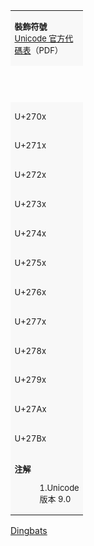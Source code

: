 {| border="1" cellspacing="0" cellpadding="5" class="wikitable nounderlines" style="border-collapse:collapse;background:#FFFFFF;font-size:large;text-align:center"
| colspan="17" style="background:#F8F8F8;font-size:small" | '''裝飾符號'''{{ref label|U2700_as_of_Unicode_version|1}}<br />[http://www.unicode.org/charts/PDF/U2700.pdf Unicode 官方代碼表]（PDF）
|- style="background:#F8F8F8;font-size:small"
| style="width:45pt" | &nbsp; || style="width:20pt"  | 0 || style="width:20pt"  | 1 || style="width:20pt"  | 2 || style="width:20pt"  | 3 || style="width:20pt"  | 4 || style="width:20pt"  | 5 || style="width:20pt"  | 6 || style="width:20pt"  | 7 || style="width:20pt"  | 8 || style="width:20pt"  | 9 || style="width:20pt"  | A || style="width:20pt"  | B || style="width:20pt"  | C || style="width:20pt"  | D || style="width:20pt"  | E || style="width:20pt"  | F
|-
| style="background:#F8F8F8;font-size:small" | U+270x
| title="U+2700: BLACK SAFETY SCISSORS" | [[&#x2700;]]
| title="U+2701: UPPER BLADE SCISSORS" | [[&#x2701;]]
| title="U+2702: BLACK SCISSORS" style="{{#if:{{{emoji}}}|{{#if:{{{emoji|}}}|background:{{{emoji}}}; | }}|background:#CCFFCC; }}" | [[&#x2702;]]
| title="U+2703: LOWER BLADE SCISSORS" | [[&#x2703;]]
| title="U+2704: WHITE SCISSORS" | [[&#x2704;]]
| title="U+2705: WHITE HEAVY CHECK MARK" style="{{#if:{{{emoji}}}|{{#if:{{{emoji|}}}|background:{{{emoji}}}; | }}|background:#CCFFCC; }}" | [[&#x2705;]]
| title="U+2706: TELEPHONE LOCATION SIGN" | [[&#x2706;]]
| title="U+2707: TAPE DRIVE" | [[&#x2707;]]
| title="U+2708: AIRPLANE" style="{{#if:{{{emoji}}}|{{#if:{{{emoji|}}}|background:{{{emoji}}}; | }}|background:#CCFFCC; }}" | [[&#x2708;]]
| title="U+2709: ENVELOPE" style="{{#if:{{{emoji}}}|{{#if:{{{emoji|}}}|background:{{{emoji}}}; | }}|background:#CCFFCC; }}" | [[&#x2709;]]
| title="U+270A: RAISED FIST" style="{{#if:{{{emoji}}}|{{#if:{{{emoji|}}}|background:{{{emoji}}}; | }}|background:#CCFFCC; }}" | [[&#x270A;]]
| title="U+270B: RAISED HAND" style="{{#if:{{{emoji}}}|{{#if:{{{emoji|}}}|background:{{{emoji}}}; | }}|background:#CCFFCC; }}" | [[&#x270B;]]
| title="U+270C: VICTORY HAND" style="{{#if:{{{emoji}}}|{{#if:{{{emoji|}}}|background:{{{emoji}}}; | }}|background:#CCFFCC; }}" | [[&#x270C;]]
| title="U+270D: WRITING HAND" style="{{#if:{{{emoji}}}|{{#if:{{{emoji|}}}|background:{{{emoji}}}; | }}|background:#CCFFCC; }}" | [[&#x270D;]]
| title="U+270E: LOWER RIGHT PENCIL" | [[&#x270E;]]
| title="U+270F: PENCIL" style="{{#if:{{{emoji}}}|{{#if:{{{emoji|}}}|background:{{{emoji}}}; | }}|background:#CCFFCC; }}" | [[&#x270F;]]
|-
| style="background:#F8F8F8;font-size:small" | U+271x
| title="U+2710: UPPER RIGHT PENCIL" | [[&#x2710;]]
| title="U+2711: WHITE NIB" | [[&#x2711;]]
| title="U+2712: BLACK NIB" style="{{#if:{{{emoji}}}|{{#if:{{{emoji|}}}|background:{{{emoji}}}; | }}|background:#CCFFCC; }}" | [[&#x2712;]]
| title="U+2713: CHECK MARK" | [[&#x2713;]]
| title="U+2714: HEAVY CHECK MARK" style="{{#if:{{{emoji}}}|{{#if:{{{emoji|}}}|background:{{{emoji}}}; | }}|background:#CCFFCC; }}" | [[&#x2714;]]
| title="U+2715: MULTIPLICATION X" | [[Multiplication x|&#x2715;]]
| title="U+2716: HEAVY MULTIPLICATION X" style="{{#if:{{{emoji}}}|{{#if:{{{emoji|}}}|background:{{{emoji}}}; | }}|background:#CCFFCC; }}" | [[X mark|&#x2716;]]
| title="U+2717: BALLOT X" | [[&#x2717;]]
| title="U+2718: HEAVY BALLOT X" | [[&#x2718;]]
| title="U+2719: OUTLINED GREEK CROSS" | [[&#x2719;]]
| title="U+271A: HEAVY GREEK CROSS" | [[&#x271A;]]
| title="U+271B: OPEN CENTRE CROSS" | [[&#x271B;]]
| title="U+271C: HEAVY OPEN CENTRE CROSS" | [[&#x271C;]]
| title="U+271D: LATIN CROSS" style="{{#if:{{{emoji}}}|{{#if:{{{emoji|}}}|background:{{{emoji}}}; | }}|background:#CCFFCC; }}" | [[&#x271D;]]
| title="U+271E: SHADOWED WHITE LATIN CROSS" | [[&#x271E;]]
| title="U+271F: OUTLINED LATIN CROSS" | [[&#x271F;]]
|-
| style="background:#F8F8F8;font-size:small" | U+272x
| title="U+2720: MALTESE CROSS" | [[&#x2720;]]
| title="U+2721: STAR OF DAVID" style="{{#if:{{{emoji}}}|{{#if:{{{emoji|}}}|background:{{{emoji}}}; | }}|background:#CCFFCC; }}" | [[&#x2721;]]
| title="U+2722: FOUR TEARDROP-SPOKED ASTERISK" | [[&#x2722;]]
| title="U+2723: FOUR BALLOON-SPOKED ASTERISK" | [[&#x2723;]]
| title="U+2724: HEAVY FOUR BALLOON-SPOKED ASTERISK" | [[&#x2724;]]
| title="U+2725: FOUR CLUB-SPOKED ASTERISK" | [[&#x2725;]]
| title="U+2726: BLACK FOUR POINTED STAR" | [[&#x2726;]]
| title="U+2727: WHITE FOUR POINTED STAR" | [[&#x2727;]]
| title="U+2728: SPARKLES" style="{{#if:{{{emoji}}}|{{#if:{{{emoji|}}}|background:{{{emoji}}}; | }}|background:#CCFFCC; }}" | [[&#x2728;]]
| title="U+2729: STRESS OUTLINED WHITE STAR" | [[&#x2729;]]
| title="U+272A: CIRCLED WHITE STAR" | [[&#x272A;]]
| title="U+272B: OPEN CENTRE BLACK STAR" | [[&#x272B;]]
| title="U+272C: BLACK CENTRE WHITE STAR" | [[&#x272C;]]
| title="U+272D: OUTLINED BLACK STAR" | [[&#x272D;]]
| title="U+272E: HEAVY OUTLINED BLACK STAR" | [[&#x272E;]]
| title="U+272F: PINWHEEL STAR" | [[&#x272F;]]
|-
| style="background:#F8F8F8;font-size:small" | U+273x
| title="U+2730: SHADOWED WHITE STAR" | [[&#x2730;]]
| title="U+2731: HEAVY ASTERISK" | [[&#x2731;]]
| title="U+2732: OPEN CENTRE ASTERISK" | [[&#x2732;]]
| title="U+2733: EIGHT SPOKED ASTERISK" style="{{#if:{{{emoji}}}|{{#if:{{{emoji|}}}|background:{{{emoji}}}; | }}|background:#CCFFCC; }}" | [[&#x2733;]]
| title="U+2734: EIGHT POINTED BLACK STAR" style="{{#if:{{{emoji}}}|{{#if:{{{emoji|}}}|background:{{{emoji}}}; | }}|background:#CCFFCC; }}" | [[&#x2734;]]
| title="U+2735: EIGHT POINTED PINWHEEL STAR" | [[&#x2735;]]
| title="U+2736: SIX POINTED BLACK STAR" | [[&#x2736;]]
| title="U+2737: EIGHT POINTED RECTILINEAR BLACK STAR" | [[&#x2737;]]
| title="U+2738: HEAVY EIGHT POINTED RECTILINEAR BLACK STAR" | [[&#x2738;]]
| title="U+2739: TWELVE POINTED BLACK STAR" | [[&#x2739;]]
| title="U+273A: SIXTEEN POINTED ASTERISK" | [[&#x273A;]]
| title="U+273B: TEARDROP-SPOKED ASTERISK" | [[&#x273B;]]
| title="U+273C: OPEN CENTRE TEARDROP-SPOKED ASTERISK" | [[&#x273C;]]
| title="U+273D: HEAVY TEARDROP-SPOKED ASTERISK" | [[&#x273D;]]
| title="U+273E: SIX PETALLED BLACK AND WHITE FLORETTE" | [[&#x273E;]]
| title="U+273F: BLACK FLORETTE" | [[&#x273F;]]
|-
| style="background:#F8F8F8;font-size:small" | U+274x
| title="U+2740: WHITE FLORETTE" | [[&#x2740;]]
| title="U+2741: EIGHT PETALLED OUTLINED BLACK FLORETTE" | [[&#x2741;]]
| title="U+2742: CIRCLED OPEN CENTRE EIGHT POINTED STAR" | [[&#x2742;]]
| title="U+2743: HEAVY TEARDROP-SPOKED PINWHEEL ASTERISK" | [[&#x2743;]]
| title="U+2744: SNOWFLAKE" style="{{#if:{{{emoji}}}|{{#if:{{{emoji|}}}|background:{{{emoji}}}; | }}|background:#CCFFCC; }}" | [[&#x2744;]]
| title="U+2745: TIGHT TRIFOLIATE SNOWFLAKE" | [[&#x2745;]]
| title="U+2746: HEAVY CHEVRON SNOWFLAKE" | [[&#x2746;]]
| title="U+2747: SPARKLE" style="{{#if:{{{emoji}}}|{{#if:{{{emoji|}}}|background:{{{emoji}}}; | }}|background:#CCFFCC; }}" | [[&#x2747;]]
| title="U+2748: HEAVY SPARKLE" | [[&#x2748;]]
| title="U+2749: BALLOON-SPOKED ASTERISK" | [[&#x2749;]]
| title="U+274A: EIGHT TEARDROP-SPOKED PROPELLER ASTERISK" | [[&#x274A;]]
| title="U+274B: HEAVY EIGHT TEARDROP-SPOKED PROPELLER ASTERISK" | [[&#x274B;]]
| title="U+274C: CROSS MARK" style="{{#if:{{{emoji}}}|{{#if:{{{emoji|}}}|background:{{{emoji}}}; | }}|background:#CCFFCC; }}" | [[&#x274C;]]
| title="U+274D: SHADOWED WHITE CIRCLE" | [[&#x274D;]]
| title="U+274E: NEGATIVE SQUARED CROSS MARK" style="{{#if:{{{emoji}}}|{{#if:{{{emoji|}}}|background:{{{emoji}}}; | }}|background:#CCFFCC; }}" | [[&#x274E;]]
| title="U+274F: LOWER RIGHT DROP-SHADOWED WHITE SQUARE" | [[&#x274F;]]
|-
| style="background:#F8F8F8;font-size:small" | U+275x
| title="U+2750: UPPER RIGHT DROP-SHADOWED WHITE SQUARE" | [[&#x2750;]]
| title="U+2751: LOWER RIGHT SHADOWED WHITE SQUARE" | [[&#x2751;]]
| title="U+2752: UPPER RIGHT SHADOWED WHITE SQUARE" | [[&#x2752;]]
| title="U+2753: BLACK QUESTION MARK ORNAMENT" style="{{#if:{{{emoji}}}|{{#if:{{{emoji|}}}|background:{{{emoji}}}; | }}|background:#CCFFCC; }}" | [[&#x2753;]]
| title="U+2754: WHITE QUESTION MARK ORNAMENT" style="{{#if:{{{emoji}}}|{{#if:{{{emoji|}}}|background:{{{emoji}}}; | }}|background:#CCFFCC; }}" | [[&#x2754;]]
| title="U+2755: WHITE EXCLAMATION MARK ORNAMENT" style="{{#if:{{{emoji}}}|{{#if:{{{emoji|}}}|background:{{{emoji}}}; | }}|background:#CCFFCC; }}" | [[&#x2755;]]
| title="U+2756: BLACK DIAMOND MINUS WHITE X" | [[&#x2756;]]
| title="U+2757: HEAVY EXCLAMATION MARK SYMBOL" style="{{#if:{{{emoji}}}|{{#if:{{{emoji|}}}|background:{{{emoji}}}; | }}|background:#CCFFCC; }}" | [[&#x2757;]]
| title="U+2758: LIGHT VERTICAL BAR" | [[&#x2758;]]
| title="U+2759: MEDIUM VERTICAL BAR" | [[&#x2759;]]
| title="U+275A: HEAVY VERTICAL BAR" | [[&#x275A;]]
| title="U+275B: HEAVY SINGLE TURNED COMMA QUOTATION MARK ORNAMENT" | [[&#x275B;]]
| title="U+275C: HEAVY SINGLE COMMA QUOTATION MARK ORNAMENT" | [[&#x275C;]]
| title="U+275D: HEAVY DOUBLE TURNED COMMA QUOTATION MARK ORNAMENT" | [[&#x275D;]]
| title="U+275E: HEAVY DOUBLE COMMA QUOTATION MARK ORNAMENT" | [[&#x275E;]]
| title="U+275F: HEAVY LOW SINGLE COMMA QUOTATION MARK ORNAMENT" | [[&#x275F;]]
|-
| style="background:#F8F8F8;font-size:small" | U+276x
| title="U+2760: HEAVY LOW DOUBLE COMMA QUOTATION MARK ORNAMENT" | [[&#x2760;]]
| title="U+2761: CURVED STEM PARAGRAPH SIGN ORNAMENT" | [[&#x2761;]]
| title="U+2762: HEAVY EXCLAMATION MARK ORNAMENT" | [[&#x2762;]]
| title="U+2763: HEAVY HEART EXCLAMATION MARK ORNAMENT" style="{{#if:{{{emoji}}}|{{#if:{{{emoji|}}}|background:{{{emoji}}}; | }}|background:#CCFFCC; }}" | [[&#x2763;]]
| title="U+2764: HEAVY BLACK HEART" style="{{#if:{{{emoji}}}|{{#if:{{{emoji|}}}|background:{{{emoji}}}; | }}|background:#CCFFCC; }}" | [[&#x2764;]]
| title="U+2765: ROTATED HEAVY BLACK HEART BULLET" | [[&#x2765;]]
| title="U+2766: FLORAL HEART" | [[&#x2766;]]
| title="U+2767: ROTATED FLORAL HEART BULLET" | [[&#x2767;]]
| title="U+2768: MEDIUM LEFT PARENTHESIS ORNAMENT" | [[&#x2768;]]
| title="U+2769: MEDIUM RIGHT PARENTHESIS ORNAMENT" | [[&#x2769;]]
| title="U+276A: MEDIUM FLATTENED LEFT PARENTHESIS ORNAMENT" | [[&#x276A;]]
| title="U+276B: MEDIUM FLATTENED RIGHT PARENTHESIS ORNAMENT" | [[&#x276B;]]
| title="U+276C: MEDIUM LEFT-POINTING ANGLE BRACKET ORNAMENT" | [[&#x276C;]]
| title="U+276D: MEDIUM RIGHT-POINTING ANGLE BRACKET ORNAMENT" | [[&#x276D;]]
| title="U+276E: HEAVY LEFT-POINTING ANGLE QUOTATION MARK ORNAMENT" | [[&#x276E;]]
| title="U+276F: HEAVY RIGHT-POINTING ANGLE QUOTATION MARK ORNAMENT" | [[&#x276F;]]
|-
| style="background:#F8F8F8;font-size:small" | U+277x
| title="U+2770: HEAVY LEFT-POINTING ANGLE BRACKET ORNAMENT" | [[&#x2770;]]
| title="U+2771: HEAVY RIGHT-POINTING ANGLE BRACKET ORNAMENT" | [[&#x2771;]]
| title="U+2772: LIGHT LEFT TORTOISE SHELL BRACKET ORNAMENT" | [[&#x2772;]]
| title="U+2773: LIGHT RIGHT TORTOISE SHELL BRACKET ORNAMENT" | [[&#x2773;]]
| title="U+2774: MEDIUM LEFT CURLY BRACKET ORNAMENT" | [[&#x2774;]]
| title="U+2775: MEDIUM RIGHT CURLY BRACKET ORNAMENT" | [[&#x2775;]]
| title="U+2776: DINGBAT NEGATIVE CIRCLED DIGIT ONE" | [[&#x2776;]]
| title="U+2777: DINGBAT NEGATIVE CIRCLED DIGIT TWO" | [[&#x2777;]]
| title="U+2778: DINGBAT NEGATIVE CIRCLED DIGIT THREE" | [[&#x2778;]]
| title="U+2779: DINGBAT NEGATIVE CIRCLED DIGIT FOUR" | [[&#x2779;]]
| title="U+277A: DINGBAT NEGATIVE CIRCLED DIGIT FIVE" | [[&#x277A;]]
| title="U+277B: DINGBAT NEGATIVE CIRCLED DIGIT SIX" | [[&#x277B;]]
| title="U+277C: DINGBAT NEGATIVE CIRCLED DIGIT SEVEN" | [[&#x277C;]]
| title="U+277D: DINGBAT NEGATIVE CIRCLED DIGIT EIGHT" | [[&#x277D;]]
| title="U+277E: DINGBAT NEGATIVE CIRCLED DIGIT NINE" | [[&#x277E;]]
| title="U+277F: DINGBAT NEGATIVE CIRCLED NUMBER TEN" | [[&#x277F;]]
|-
| style="background:#F8F8F8;font-size:small" | U+278x
| title="U+2780: DINGBAT CIRCLED SANS-SERIF DIGIT ONE" | [[&#x2780;]]
| title="U+2781: DINGBAT CIRCLED SANS-SERIF DIGIT TWO" | [[&#x2781;]]
| title="U+2782: DINGBAT CIRCLED SANS-SERIF DIGIT THREE" | [[&#x2782;]]
| title="U+2783: DINGBAT CIRCLED SANS-SERIF DIGIT FOUR" | [[&#x2783;]]
| title="U+2784: DINGBAT CIRCLED SANS-SERIF DIGIT FIVE" | [[&#x2784;]]
| title="U+2785: DINGBAT CIRCLED SANS-SERIF DIGIT SIX" | [[&#x2785;]]
| title="U+2786: DINGBAT CIRCLED SANS-SERIF DIGIT SEVEN" | [[&#x2786;]]
| title="U+2787: DINGBAT CIRCLED SANS-SERIF DIGIT EIGHT" | [[&#x2787;]]
| title="U+2788: DINGBAT CIRCLED SANS-SERIF DIGIT NINE" | [[&#x2788;]]
| title="U+2789: DINGBAT CIRCLED SANS-SERIF NUMBER TEN" | [[&#x2789;]]
| title="U+278A: DINGBAT NEGATIVE CIRCLED SANS-SERIF DIGIT ONE" | [[&#x278A;]]
| title="U+278B: DINGBAT NEGATIVE CIRCLED SANS-SERIF DIGIT TWO" | [[&#x278B;]]
| title="U+278C: DINGBAT NEGATIVE CIRCLED SANS-SERIF DIGIT THREE" | [[&#x278C;]]
| title="U+278D: DINGBAT NEGATIVE CIRCLED SANS-SERIF DIGIT FOUR" | [[&#x278D;]]
| title="U+278E: DINGBAT NEGATIVE CIRCLED SANS-SERIF DIGIT FIVE" | [[&#x278E;]]
| title="U+278F: DINGBAT NEGATIVE CIRCLED SANS-SERIF DIGIT SIX" | [[&#x278F;]]
|-
| style="background:#F8F8F8;font-size:small" | U+279x
| title="U+2790: DINGBAT NEGATIVE CIRCLED SANS-SERIF DIGIT SEVEN" | [[&#x2790;]]
| title="U+2791: DINGBAT NEGATIVE CIRCLED SANS-SERIF DIGIT EIGHT" | [[&#x2791;]]
| title="U+2792: DINGBAT NEGATIVE CIRCLED SANS-SERIF DIGIT NINE" | [[&#x2792;]]
| title="U+2793: DINGBAT NEGATIVE CIRCLED SANS-SERIF NUMBER TEN" | [[&#x2793;]]
| title="U+2794: HEAVY WIDE-HEADED RIGHTWARDS ARROW" | [[&#x2794;]]
| title="U+2795: HEAVY PLUS SIGN" style="{{#if:{{{emoji}}}|{{#if:{{{emoji|}}}|background:{{{emoji}}}; | }}|background:#CCFFCC; }}" | [[&#x2795;]]
| title="U+2796: HEAVY MINUS SIGN" style="{{#if:{{{emoji}}}|{{#if:{{{emoji|}}}|background:{{{emoji}}}; | }}|background:#CCFFCC; }}" | [[&#x2796;]]
| title="U+2797: HEAVY DIVISION SIGN" style="{{#if:{{{emoji}}}|{{#if:{{{emoji|}}}|background:{{{emoji}}}; | }}|background:#CCFFCC; }}" | [[&#x2797;]]
| title="U+2798: HEAVY SOUTH EAST ARROW" | [[&#x2798;]]
| title="U+2799: HEAVY RIGHTWARDS ARROW" | [[&#x2799;]]
| title="U+279A: HEAVY NORTH EAST ARROW" | [[&#x279A;]]
| title="U+279B: DRAFTING POINT RIGHTWARDS ARROW" | [[&#x279B;]]
| title="U+279C: HEAVY ROUND-TIPPED RIGHTWARDS ARROW" | [[&#x279C;]]
| title="U+279D: TRIANGLE-HEADED RIGHTWARDS ARROW" | [[&#x279D;]]
| title="U+279E: HEAVY TRIANGLE-HEADED RIGHTWARDS ARROW" | [[&#x279E;]]
| title="U+279F: DASHED TRIANGLE-HEADED RIGHTWARDS ARROW" | [[&#x279F;]]
|-
| style="background:#F8F8F8;font-size:small" | U+27Ax
| title="U+27A0: HEAVY DASHED TRIANGLE-HEADED RIGHTWARDS ARROW" | [[&#x27A0;]]
| title="U+27A1: BLACK RIGHTWARDS ARROW" style="{{#if:{{{emoji}}}|{{#if:{{{emoji|}}}|background:{{{emoji}}}; | }}|background:#CCFFCC; }}" | [[&#x27A1;]]
| title="U+27A2: THREE-D TOP-LIGHTED RIGHTWARDS ARROWHEAD" | [[&#x27A2;]]
| title="U+27A3: THREE-D BOTTOM-LIGHTED RIGHTWARDS ARROWHEAD" | [[&#x27A3;]]
| title="U+27A4: BLACK RIGHTWARDS ARROWHEAD" | [[&#x27A4;]]
| title="U+27A5: HEAVY BLACK CURVED DOWNWARDS AND RIGHTWARDS ARROW" | [[&#x27A5;]]
| title="U+27A6: HEAVY BLACK CURVED UPWARDS AND RIGHTWARDS ARROW" | [[&#x27A6;]]
| title="U+27A7: SQUAT BLACK RIGHTWARDS ARROW" | [[&#x27A7;]]
| title="U+27A8: HEAVY CONCAVE-POINTED BLACK RIGHTWARDS ARROW" | [[&#x27A8;]]
| title="U+27A9: RIGHT-SHADED WHITE RIGHTWARDS ARROW" | [[&#x27A9;]]
| title="U+27AA: LEFT-SHADED WHITE RIGHTWARDS ARROW" | [[&#x27AA;]]
| title="U+27AB: BACK-TILTED SHADOWED WHITE RIGHTWARDS ARROW" | [[&#x27AB;]]
| title="U+27AC: FRONT-TILTED SHADOWED WHITE RIGHTWARDS ARROW" | [[&#x27AC;]]
| title="U+27AD: HEAVY LOWER RIGHT-SHADOWED WHITE RIGHTWARDS ARROW" | [[&#x27AD;]]
| title="U+27AE: HEAVY UPPER RIGHT-SHADOWED WHITE RIGHTWARDS ARROW" | [[&#x27AE;]]
| title="U+27AF: NOTCHED LOWER RIGHT-SHADOWED WHITE RIGHTWARDS ARROW" | [[&#x27AF;]]
|-
| style="background:#F8F8F8;font-size:small" | U+27Bx
| title="U+27B0: CURLY LOOP" style="{{#if:{{{emoji}}}|{{#if:{{{emoji|}}}|background:{{{emoji}}}; | }}|background:#CCFFCC; }}" | [[Loop the loop (disambiguation)|&#x27B0;]]
| title="U+27B1: NOTCHED UPPER RIGHT-SHADOWED WHITE RIGHTWARDS ARROW" | [[&#x27B1;]]
| title="U+27B2: CIRCLED HEAVY WHITE RIGHTWARDS ARROW" | [[&#x27B2;]]
| title="U+27B3: WHITE-FEATHERED RIGHTWARDS ARROW" | [[&#x27B3;]]
| title="U+27B4: BLACK-FEATHERED SOUTH EAST ARROW" | [[&#x27B4;]]
| title="U+27B5: BLACK-FEATHERED RIGHTWARDS ARROW" | [[&#x27B5;]]
| title="U+27B6: BLACK-FEATHERED NORTH EAST ARROW" | [[&#x27B6;]]
| title="U+27B7: HEAVY BLACK-FEATHERED SOUTH EAST ARROW" | [[&#x27B7;]]
| title="U+27B8: HEAVY BLACK-FEATHERED RIGHTWARDS ARROW" | [[&#x27B8;]]
| title="U+27B9: HEAVY BLACK-FEATHERED NORTH EAST ARROW" | [[&#x27B9;]]
| title="U+27BA: TEARDROP-BARBED RIGHTWARDS ARROW" | [[&#x27BA;]]
| title="U+27BB: HEAVY TEARDROP-SHANKED RIGHTWARDS ARROW" | [[&#x27BB;]]
| title="U+27BC: WEDGE-TAILED RIGHTWARDS ARROW" | [[&#x27BC;]]
| title="U+27BD: HEAVY WEDGE-TAILED RIGHTWARDS ARROW" | [[&#x27BD;]]
| title="U+27BE: OPEN-OUTLINED RIGHTWARDS ARROW" | [[&#x27BE;]]
| title="U+27BF: DOUBLE CURLY LOOP" style="{{#if:{{{emoji}}}|{{#if:{{{emoji|}}}|background:{{{emoji}}}; | }}|background:#CCFFCC; }}" | [[Loop the loop (disambiguation)|&#x27BF;]]
|-
| colspan="17" style="background:#F8F8F8;font-size:small;text-align:left" | '''注解'''
:1.{{note|U2700_as_of_Unicode_version}}Unicode 版本 9.0
|}<noinclude>
{{Documentation}}
[[Category:Unicode模板|Dingbats]]
</noinclude>